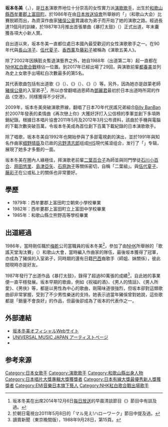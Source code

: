 {{藝人
|姓名 = 坂本冬美
|類型 = 女歌手
|圖片 =
|圖片簡介 =
|原名 = 
|外文名 = 坂本冬美
|外文 = ja
|英文名 = Fuyumi Sakamoto
|綽號 = 
|出生日期 = {{birth date and age|1967|3|30}}
|逝世 =
|出生地點 = {{JPN}}[[和歌山縣|和歌山縣]][[西牟婁郡|西牟婁郡]][[上富田町|上富田町]]
|國籍 = {{JPN}}
|樂器 =
|音樂類型 = [[演歌|演歌]]、[[翻唱|翻唱]]
|職業 = 歌手
|出道日期 = 1987年
|出道作 = 《暴打太鼓》（{{lang|ja|あばれ太鼓}}）
|活躍年代 = 1987年 - 2002年、2003年 至今
|代表作 = 《暴打太鼓》、《阿七夜櫻》、《祝賀的酒》、《再次戀上你》等
|唱片公司 = [[環球音樂_(日本)|日本環球音樂]]屬下[[維京唱片|維京唱片]]
|經紀公司 = T&K Music
|相關團體 = {{link-ja|豬俁公章|猪俣公章}}<br>{{link-ja|HIS (音樂團體)|HIS (音楽ユニット)|HIS}}（[[細野晴臣|細野晴臣]]、{{link-ja|忌野清志郎|忌野清志郎}}）
|網站 = http://fuyumi-fc.com/ 官方歌迷站
}}
{{japanese|japanese=坂本 冬美|kana=さかもと ふゆみ|romaji=Sakamoto Fuyumi}}

'''坂本冬美'''（{{lang-ja|坂本 冬美}}，{{bd|1967年|3月30日|||}}），是[[日本|日本]]演歌界地位十分崇高的女性實力派[[演歌|演歌]][[歌手|歌手]]，出生於[[和歌山縣|和歌山縣]][[西牟婁郡|西牟婁郡]][[上富田町|上富田町]]。於1986年在由[[日本放送協會|日本放送協會]]所舉辦的「{{lang|ja|勝ち抜き歌謡天国}}」（和歌山大会）比賽脱颖而出，為資深作曲家[[猪俣公章|猪俣公章]]賞識收为弟子而开始了她的演歌之路。經過長達11個月的訓練，於1987年3月推出首張單曲《暴打太鼓》（{{lang|ja|あばれ太鼓}}）正式出道，年末囊獲各項大小新人賞。

自出道以來，坂本冬美一直都位處日本國內最受歡迎的女性演歌歌手之一。在90年代與[[長山洋子|長山洋子]]、[[伍代夏子|伍代夏子]]、[[香西薰|香西薰]]及[[藤彩子|藤彩子]]被稱為《演歌五美人》。

除了2002年因胰脏炎暫退演藝界之外，她自1988年（出道第二年）起一直都在[[NHK紅白歌合戰|NHK紅白歌合戰]]穩佔一位置。到2017年已經出場了29回，與演歌前輩[[都春美|都春美]]並列為史上女歌手出場紅白次數最多的第5名。

其代表歌曲包括有出道歌《{{link-ja|暴打太鼓|あばれ太鼓}}》（{{lang|ja|あばれ太鼓}}）、《{{link-ja|夜櫻阿七|夜桜お七}}》（{{lang|ja|夜桜お七}}）、《{{link-ja|祝賀的酒|祝い酒}}》（{{lang|ja|祝い酒}}）等。另外，因為她亦是啟蒙老師[[豬俁公章|豬俁公章]]的入室弟子<ref>坂本冬美在出席2014年12月6日[[每日放送|每日放送]]的早晨清談節目《{{link-ja|佐和子的早晨|サワコの朝}}》節目中有談及過。</ref>，所以亦曾翻唱過恩師為[[鄧麗君|鄧麗君]]最初於日本出道時所寫的作品《空港》，同樣獲得不少好評。

2009年，坂本冬美突破演歌界線，翻唱了日本70年代民謠兄弟組合[[Billy_BanBan|Billy BanBan]]於2007年發表的柔情曲《再次戀上你》大獲好評打入公信榜的季軍並創下多項熱銷紀錄。根據日本唱片協會2011年5月及2012年3月公布資料，該曲於手機與電腦的下載次數突破百萬，令坂本冬美成為首位創下百萬下載紀錄的日本演歌歌手。

除了唱歌，坂本冬美自1992年也開始參與了多部電視劇的演出，並於1991年與知名作曲家[[细野晴臣|细野晴臣]]及已故的[[忌野清志郎|忌野清志郎]]组成[[HIS|HIS]]現代搖滾组合，发行了「{{lang|ja|日本の人}}」专辑，展現了她多才多藝的一面。

坂本冬美在圈內人緣極佳，拜演歌老前輩[[二葉百合子|二葉百合子]]為師並與同門學徒[[石川小百合|石川小百合]]、[[原田悠里|原田悠里]]、[[島津亞矢|島津亞矢]]、[[石原詢子|石原詢子]]等關係密切，自稱「二葉組」。與[[伍代夏子|伍代夏子]]、[[藤彩子|藤彩子]]在公或私上的關係也非常要好。

==學歷==
*1979年：西牟婁郡上富田町立朝來小學校畢業
*1982年：西牟婁郡上富田町立上富田中学校畢業
*1985年：和歌山縣立熊野高等學校畢業

==出道經過==
1986年，當時剛任職於[[梅乾|梅乾]]公司當職員的坂本冬美<ref>於朝日電視台2011年5月8日的「マル見え!ハローワーク」節目中提及過。</ref>，參加了由[[NHK|NHK]]所舉辦的「歌謠天堂淘汰賽」（{{lang|ja|勝ち抜き歌謡天國}}）和歌山大會，當時編入作曲家{{link-ja|豬俁公章|猪俣公章}}的隊伍，最後坂本獲得了冠軍，亦成為了豬俁的入室弟子，同時期的還有日籍[[巴西|巴西]]裔歌手{{link-ja|西家一枝·瑪西亞|マルシア}}（師姐、妹關係），彼此間現時亦是好友。

1987年發行了出道作品《暴打太鼓》，錄得了超過80萬張的成績<ref>讀賣新聞（東京晚間版），1988年9月28日，第15頁。</ref>，自此她的事業便一直平穩發展。坂本早期的歌曲，例如《祝福的酒》、《男人的情話》、《男人所愛》、《男俠》等，都是以男性為中心的歌曲，剛陽味道很強烈，但坂本卻對這類歌曲卻非常掌握，受到了不少男性樂迷的支持。她表示過當年豬俁曾對她說，這些歌都是「銷量不會良好」的作品，但最後卻成為了坂本的代表作之一。

==外部連結==
* [http://www.fuyumi-fc.com/ 坂本冬美オフィシャルWebサイト] {{Wayback|url=http://www.fuyumi-fc.com/ |date=20210220051448 }}
* [https://www.universal-music.co.jp/sakamoto-fuyumi/ UNIVERSAL MUSIC JAPAN アーティストページ] {{Wayback|url=https://www.universal-music.co.jp/sakamoto-fuyumi/ |date=20210224072046 }}
* {{YouTube|channel=UCgpubSYXBM9ZT7eHOkNNUmg}}

==参考来源==
{{reflist}}

{{日本唱片大獎專輯大獎}}
{{日本唱片大獎最優秀歌唱獎}}
{{日本有線大獎最優秀新人獎}}
{{NHK紅白歌合戰紅組壓軸}}
{{每日艺术奖}}
{{Authority control}}
{{DEFAULTSORT:Sakamoto Fuyumi}}
[[Category:日本女歌手|Category:日本女歌手]]
[[Category:演歌歌手|Category:演歌歌手]]
[[Category:和歌山縣出身人物|Category:和歌山縣出身人物]]
[[Category:日本唱片大獎專輯大獎獲獎者|Category:日本唱片大獎專輯大獎獲獎者]]
[[Category:日本有線大獎最優秀新人獎獲獎者|Category:日本有線大獎最優秀新人獎獲獎者]]
[[Category:EMI音樂日本旗下藝人|Category:EMI音樂日本旗下藝人]]
[[Category:NHK紅白歌合戰出場歌手|Category:NHK紅白歌合戰出場歌手]]